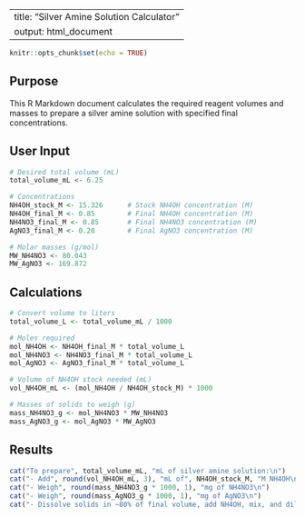 
---
title: "Silver Amine Solution Calculator"
output: html_document
---

```r
knitr::opts_chunk$set(echo = TRUE)
```

## Purpose

This R Markdown document calculates the required reagent volumes and masses to prepare a silver amine solution with specified final concentrations.

## User Input

```r
# Desired total volume (mL)
total_volume_mL <- 6.25

# Concentrations
NH4OH_stock_M <- 15.326      # Stock NH4OH concentration (M)
NH4OH_final_M <- 0.85        # Final NH4OH concentration (M)
NH4NO3_final_M <- 0.85       # Final NH4NO3 concentration (M)
AgNO3_final_M <- 0.20        # Final AgNO3 concentration (M)

# Molar masses (g/mol)
MW_NH4NO3 <- 80.043
MW_AgNO3 <- 169.872
```

## Calculations

```r
# Convert volume to liters
total_volume_L <- total_volume_mL / 1000

# Moles required
mol_NH4OH <- NH4OH_final_M * total_volume_L
mol_NH4NO3 <- NH4NO3_final_M * total_volume_L
mol_AgNO3 <- AgNO3_final_M * total_volume_L

# Volume of NH4OH stock needed (mL)
vol_NH4OH_mL <- (mol_NH4OH / NH4OH_stock_M) * 1000

# Masses of solids to weigh (g)
mass_NH4NO3_g <- mol_NH4NO3 * MW_NH4NO3
mass_AgNO3_g <- mol_AgNO3 * MW_AgNO3
```

## Results

```r
cat("To prepare", total_volume_mL, "mL of silver amine solution:\n")
cat("- Add", round(vol_NH4OH_mL, 3), "mL of", NH4OH_stock_M, "M NH4OH\n")
cat("- Weigh", round(mass_NH4NO3_g * 1000, 1), "mg of NH4NO3\n")
cat("- Weigh", round(mass_AgNO3_g * 1000, 1), "mg of AgNO3\n")
cat("- Dissolve solids in ~80% of final volume, add NH4OH, mix, and dilute to", total_volume_mL, "mL with ultrapure water\n")
```
